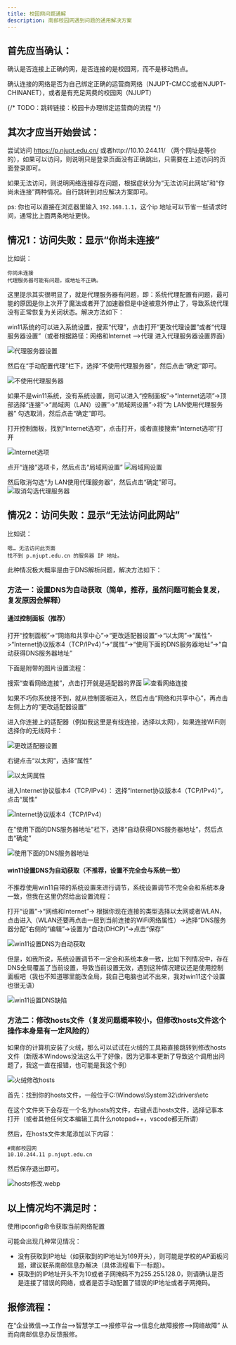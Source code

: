 ```yaml
---
title: 校园网问题通解
description: 南邮校园网遇到问题的通用解决方案
---
```




## 首先应当确认：

确认是否连接上正确的网，是否连接的是校园网，而不是移动热点。

确认连接的网络是否为自己绑定正确的运营商网络（NJUPT-CMCC或者NJUPT-CHINANET），或者是有充足网费的校园网（NJUPT）

{/* TODO：跳转链接：校园卡办理绑定运营商的流程 */}

## 其次才应当开始尝试：

尝试访问 https://p.njupt.edu.cn/ 或者http://10.10.244.11/ （两个网址是等价的），如果可以访问，则说明只是登录页面没有正确跳出，只需要在上述访问的页面登录即可。

如果无法访问，则说明网络连接存在问题，根据症状分为“无法访问此网站”和“你尚未连接”两种情况。自行跳转到对应解决方案即可。

ps: 你也可以直接在浏览器里输入 `192.168.1.1`，这个ip 地址可以节省一些请求时间，通常比上面两条地址更快。

## 情况1：访问失败：显示“你尚未连接”

比如说：
```
你尚未连接
代理服务器可能有问题，或地址不正确。
```

这里提示其实很明显了，就是代理服务器有问题，即：系统代理配置有问题，最可能的原因是你上次开了魔法或者开了加速器但是中途被意外停止了，导致系统代理没有正常恢复为关闭状态。解决方法如下：

win11系统的可以进入系统设置，搜索“代理”，点击打开“更改代理设置”或者“代理服务器设置”（或者根据路径：网络和Internet -->代理  进入代理服务器设置界面）

![代理服务器设置](@assets/docs/life/network/fix_network/代理服务器设置.webp)

然后在“手动配置代理”栏下，选择“不使用代理服务器”，然后点击“确定”即可。

![不使用代理服务器](@assets/docs/life/network/fix_network/不使用代理服务器.webp)

如果不是win11系统，没有系统设置，则可以进入“控制面板”->“Internet选项”->顶部选择“连接”->“局域网（LAN）设置”->“局域网设置”->将“为 LAN使用代理服务器” 勾选取消，然后点击“确定”即可。

打开控制面板，找到“Internet选项”，点击打开，或者直接搜索“Internet选项”打开

![Internet选项](@assets/docs/life/network/fix_network/Internet选项.webp)

点开“连接”选项卡，然后点击“局域网设置”
![局域网设置](@assets/docs/life/network/fix_network/局域网设置.webp)


然后取消勾选“为 LAN使用代理服务器”，然后点击“确定”即可。
![取消勾选代理服务器](@assets/docs/life/network/fix_network/取消勾选代理服务器.webp)


## 情况2：访问失败：显示“无法访问此网站”

比如说：
```
嗯… 无法访问此页面
找不到 p.njupt.edu.cn 的服务器 IP 地址。
```
此种情况极大概率是由于DNS解析问题，解决方法如下：

### 方法一：设置DNS为自动获取（简单，推荐，虽然问题可能会复发，复发原因会解释）

#### 通过控制面板（推荐）
打开“控制面板”->“网络和共享中心”->“更改适配器设置”->“以太网”->“属性”->“Internet协议版本4（TCP/IPv4）”->“属性”->“使用下面的DNS服务器地址”->“自动获得DNS服务器地址”

下面是附带的图片设置流程：

搜索“查看网络连接”，点击打开就是适配器的界面
![查看网络连接](@assets/docs/life/network/fix_network/查看网络连接.webp)

如果不巧你系统搜不到，就从控制面板进入，然后点击“网络和共享中心”，再点击左侧上方的“更改适配器设置”

进入你连接上的适配器（例如我这里是有线连接，选择以太网），如果连接WiFi则选择你的无线网卡：

![更改适配器设置](@assets/docs/life/network/fix_network/更改适配器设置.webp)

右键点击“以太网”，选择“属性”

![以太网属性](@assets/docs/life/network/fix_network/以太网属性.webp)

进入Internet协议版本4（TCP/IPv4）：
选择“Internet协议版本4（TCP/IPv4）”，点击“属性”

![Internet协议版本4（TCP/IPv4）](@assets/docs/life/network/fix_network/ipv4属性.webp)

在"使用下面的DNS服务器地址"栏下，选择“自动获得DNS服务器地址”，然后点击“确定”

![使用下面的DNS服务器地址](@assets/docs/life/network/fix_network/使用下面的DNS服务器地址.webp)


#### win11设置DNS为自动获取（不推荐，设置不完全会与系统一致）

不推荐使用win11自带的系统设置来进行调节，系统设置调节不完全会和系统本身一致，但我在这里仍然给出设置流程：

打开“设置”->“网络和Internet”-> 根据你现在连接的类型选择以太网或者WLAN，点击进入（WLAN还要再点击一层到当前连接的WiFi网络属性）->选择“DNS服务器分配”右侧的“编辑”->设置为“自动(DHCP)”->点击“保存”

![win11设置DNS为自动获取](@assets/docs/life/network/fix_network/win11设置DNS为自动获取.webp)

但是，如我所说，系统设置调节不一定会和系统本身一致，比如下列情况中，存在DNS全局覆盖了当前设置，导致当前设置无效，遇到这种情况建议还是使用控制面板吧（我也不知道哪里能改全局，我自己电脑也试不出来，我对win11这个设置也很无语）

![win11设置DNS缺陷](@assets/docs/life/network/fix_network/win11设置DNS缺陷.webp)

### 方法二：修改hosts文件（复发问题概率较小，但修改hosts文件这个操作本身是有一定风险的）

如果你的计算机安装了火绒，那么可以试试在火绒的工具箱直接跳转到修改hosts文件（新版本Windows没法这么干了好像，因为记事本更新了导致这个调用出问题了，我这一直在报错，也可能是我这个例）

![火绒修改hosts](@assets/docs/life/network/fix_network/火绒修改hosts.webp)


首先：找到你的hosts文件，一般位于C:\Windows\System32\drivers\etc

在这个文件夹下会存在一个名为hosts的文件，右键点击hosts文件，选择记事本打开（或者其他任何文本编辑工具什么notepad++，vscode都无所谓）

然后，在hosts文件末尾添加以下内容：
```
#南邮校园网
10.10.244.11 p.njupt.edu.cn
```
然后保存退出即可。

![hosts修改.webp](@assets/docs/life/network/fix_network/hosts修改.webp)

## 以上情况均不满足时：

使用ipconfig命令获取当前网络配置

可能会出现几种常见情况：

- 没有获取到IP地址（如获取到的IP地址为169开头），则可能是学校的AP面板问题，建议联系南邮信息办解决（具体流程看下一标题）。
- 获取到的IP地址开头不为10或者子网掩码不为255.255.128.0，则请确认是否是连接了错误的网络，或者是否手动配置了错误的IP地址或者子网掩码。


## 报修流程：

在“企业微信-->工作台-->智慧学工-->报修平台-->信息化故障报修-->网络故障” 从而向南邮信息办反馈报修。










